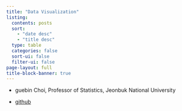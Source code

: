 ```yaml
---
title: "Data Visualization"
listing:
  contents: posts
  sort: 
    - "date desc"
    - "title desc"
  type: table
  categories: false
  sort-ui: false
  filter-ui: false
page-layout: full
title-block-banner: true
---
```



- guebin Choi, Professor of Statistics, Jeonbuk National University

- [github](https://guebin.github.io/DV2022/)